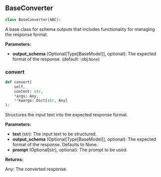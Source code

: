 <a id="camel.schemas.base"></a>

<a id="camel.schemas.base.BaseConverter"></a>

## BaseConverter

```python
class BaseConverter(ABC):
```

A base class for schema outputs that includes functionality
for managing the response format.

**Parameters:**

- **output_schema** (Optional[Type[BaseModel]], optional): The expected format of the response. (default: :obj:`None`)

<a id="camel.schemas.base.BaseConverter.convert"></a>

### convert

```python
def convert(
    self,
    content: str,
    *args: Any,
    **kwargs: Dict[str, Any]
):
```

Structures the input text into the expected response format.

**Parameters:**

- **text** (str): The input text to be structured.
- **output_schema** (Optional[Type[BaseModel]], optional): The expected format of the response. Defaults to None.
- **prompt** (Optional[str], optional): The prompt to be used.

**Returns:**

  Any: The converted response.
